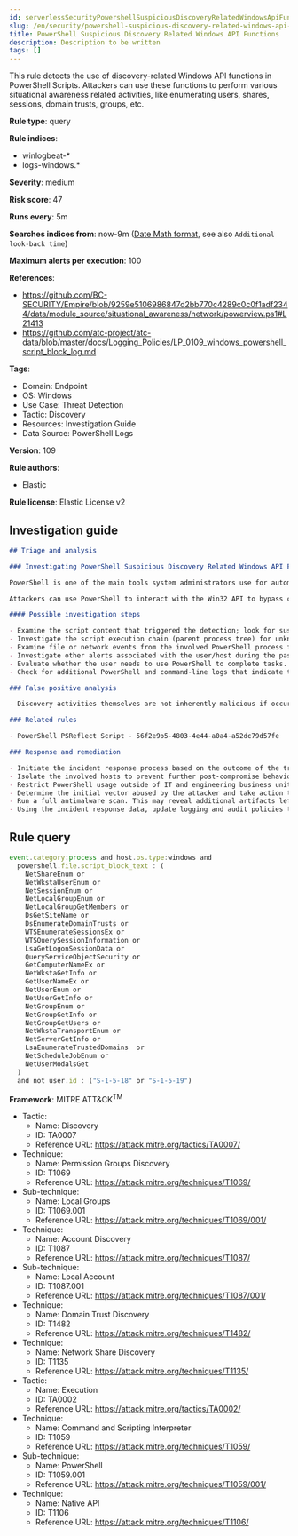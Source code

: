 ```yaml
---
id: serverlessSecurityPowershellSuspiciousDiscoveryRelatedWindowsApiFunctions
slug: /en/security/powershell-suspicious-discovery-related-windows-api-functions
title: PowerShell Suspicious Discovery Related Windows API Functions
description: Description to be written
tags: []
---
```


<div id="powershell-suspicious-discovery-related-windows-api-functions"></div>

This rule detects the use of discovery-related Windows API functions in PowerShell Scripts. Attackers can use these functions to perform various situational awareness related activities, like enumerating users, shares, sessions, domain trusts, groups, etc.

**Rule type**: query

**Rule indices**: 

* winlogbeat-*
* logs-windows.*

**Severity**: medium

**Risk score**: 47

**Runs every**: 5m

**Searches indices from**: now-9m ([Date Math format](((ref))/common-options.html#date-math), see also <DocLink id="serverlessSecurityRulesUiCreate" section="set-the-rules-schedule">`Additional look-back time`</DocLink>)

**Maximum alerts per execution**: 100

**References**: 

* https://github.com/BC-SECURITY/Empire/blob/9259e5106986847d2bb770c4289c0c0f1adf2344/data/module_source/situational_awareness/network/powerview.ps1#L21413
* https://github.com/atc-project/atc-data/blob/master/docs/Logging_Policies/LP_0109_windows_powershell_script_block_log.md

**Tags**: 

* Domain: Endpoint
* OS: Windows
* Use Case: Threat Detection
* Tactic: Discovery
* Resources: Investigation Guide
* Data Source: PowerShell Logs

**Version**: 109

**Rule authors**: 

* Elastic

**Rule license**: Elastic License v2

## Investigation guide

```markdown
## Triage and analysis

### Investigating PowerShell Suspicious Discovery Related Windows API Functions

PowerShell is one of the main tools system administrators use for automation, report routines, and other tasks. This makes it available for use in various environments, and creates an attractive way for attackers to execute code.

Attackers can use PowerShell to interact with the Win32 API to bypass command line based detections, using libraries like PSReflect or Get-ProcAddress Cmdlet.

#### Possible investigation steps

- Examine the script content that triggered the detection; look for suspicious DLL imports, collection or exfiltration capabilities, suspicious functions, encoded or compressed data, and other potentially malicious characteristics.
- Investigate the script execution chain (parent process tree) for unknown processes. Examine their executable files for prevalence, whether they are located in expected locations, and if they are signed with valid digital signatures.
- Examine file or network events from the involved PowerShell process for suspicious behavior.
- Investigate other alerts associated with the user/host during the past 48 hours.
- Evaluate whether the user needs to use PowerShell to complete tasks.
- Check for additional PowerShell and command-line logs that indicate that imported functions were run.

### False positive analysis

- Discovery activities themselves are not inherently malicious if occurring in isolation, as long as the script does not contain other capabilities, and there are no other alerts related to the user or host; such alerts can be dismissed. However, analysts should keep in mind that this is not a common way of getting information, making it suspicious.

### Related rules

- PowerShell PSReflect Script - 56f2e9b5-4803-4e44-a0a4-a52dc79d57fe

### Response and remediation

- Initiate the incident response process based on the outcome of the triage.
- Isolate the involved hosts to prevent further post-compromise behavior.
- Restrict PowerShell usage outside of IT and engineering business units using GPOs, AppLocker, Intune, or similar software.
- Determine the initial vector abused by the attacker and take action to prevent reinfection through the same vector.
- Run a full antimalware scan. This may reveal additional artifacts left in the system, persistence mechanisms, and malware components.
- Using the incident response data, update logging and audit policies to improve the mean time to detect (MTTD) and the mean time to respond (MTTR).
```

## Rule query

```js
event.category:process and host.os.type:windows and
  powershell.file.script_block_text : (
    NetShareEnum or
    NetWkstaUserEnum or
    NetSessionEnum or
    NetLocalGroupEnum or
    NetLocalGroupGetMembers or
    DsGetSiteName or
    DsEnumerateDomainTrusts or
    WTSEnumerateSessionsEx or
    WTSQuerySessionInformation or
    LsaGetLogonSessionData or
    QueryServiceObjectSecurity or
    GetComputerNameEx or
    NetWkstaGetInfo or
    GetUserNameEx or
    NetUserEnum or
    NetUserGetInfo or
    NetGroupEnum or
    NetGroupGetInfo or
    NetGroupGetUsers or
    NetWkstaTransportEnum or
    NetServerGetInfo or
    LsaEnumerateTrustedDomains  or
    NetScheduleJobEnum or
    NetUserModalsGet
  )
  and not user.id : ("S-1-5-18" or "S-1-5-19")

```

**Framework**: MITRE ATT&CK<sup>TM</sup>

* Tactic:
    * Name: Discovery
    * ID: TA0007
    * Reference URL: https://attack.mitre.org/tactics/TA0007/
* Technique:
    * Name: Permission Groups Discovery
    * ID: T1069
    * Reference URL: https://attack.mitre.org/techniques/T1069/
* Sub-technique:
    * Name: Local Groups
    * ID: T1069.001
    * Reference URL: https://attack.mitre.org/techniques/T1069/001/
* Technique:
    * Name: Account Discovery
    * ID: T1087
    * Reference URL: https://attack.mitre.org/techniques/T1087/
* Sub-technique:
    * Name: Local Account
    * ID: T1087.001
    * Reference URL: https://attack.mitre.org/techniques/T1087/001/
* Technique:
    * Name: Domain Trust Discovery
    * ID: T1482
    * Reference URL: https://attack.mitre.org/techniques/T1482/
* Technique:
    * Name: Network Share Discovery
    * ID: T1135
    * Reference URL: https://attack.mitre.org/techniques/T1135/
* Tactic:
    * Name: Execution
    * ID: TA0002
    * Reference URL: https://attack.mitre.org/tactics/TA0002/
* Technique:
    * Name: Command and Scripting Interpreter
    * ID: T1059
    * Reference URL: https://attack.mitre.org/techniques/T1059/
* Sub-technique:
    * Name: PowerShell
    * ID: T1059.001
    * Reference URL: https://attack.mitre.org/techniques/T1059/001/
* Technique:
    * Name: Native API
    * ID: T1106
    * Reference URL: https://attack.mitre.org/techniques/T1106/

